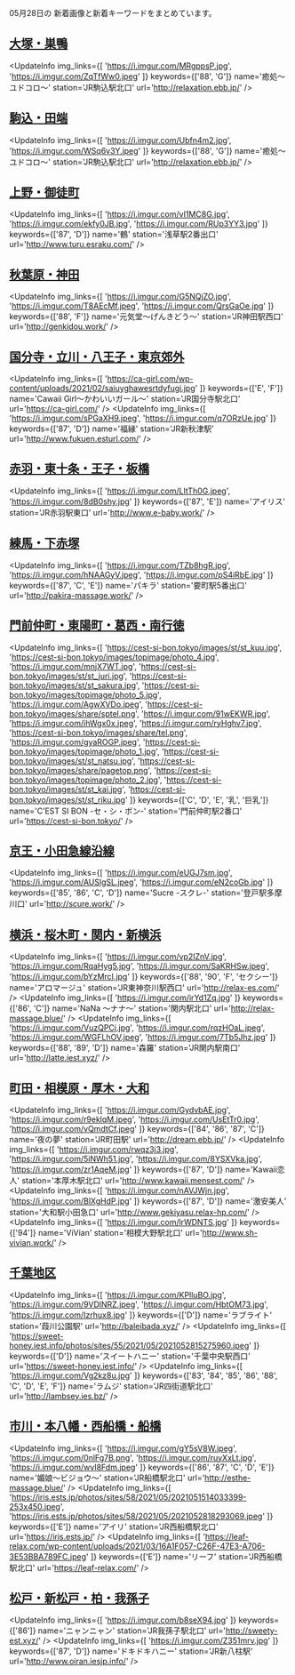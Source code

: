 

05月28日の
新着画像と新着キーワードをまとめています。

<DmmAffiliateIns />

## [大塚・巣鴨](/busty/0040)
<UpdateInfo
    img_links={[
    'https://i.imgur.com/MRgppsP.jpg',
    'https://i.imgur.com/ZqTfWw0.jpeg'
    ]}
    keywords={['88', 'G']}
    name='癒処～ユドコロ～'
    station='JR駒込駅北口'
    url='http://relaxation.ebb.jp/'
/>
<DmmAffiliateIns />

## [駒込・田端](/busty/0050)
<UpdateInfo
    img_links={[
    'https://i.imgur.com/Ubfn4m2.jpg',
    'https://i.imgur.com/WSq6v3Y.jpeg'
    ]}
    keywords={['88', 'G']}
    name='癒処～ユドコロ～'
    station='JR駒込駅北口'
    url='http://relaxation.ebb.jp/'
/>
<DmmAffiliateIns />

## [上野・御徒町](/busty/0070)
<UpdateInfo
    img_links={[
    'https://i.imgur.com/vI1MC8G.jpg',
    'https://i.imgur.com/ekfy0JB.jpg',
    'https://i.imgur.com/RUp3YY3.jpg'
    ]}
    keywords={['87', 'D']}
    name='鶴'
    station='浅草駅2番出口'
    url='http://www.turu.esraku.com/'
/>
<DmmAffiliateIns />

## [秋葉原・神田](/busty/0080)
<UpdateInfo
    img_links={[
    'https://i.imgur.com/G5NQjZO.jpg',
    'https://i.imgur.com/T8AEcMf.jpeg',
    'https://i.imgur.com/QrsGaOe.jpg'
    ]}
    keywords={['88', 'F']}
    name='元気堂～げんきどう～'
    station='JR神田駅西口'
    url='http://genkidou.work/'
/>
<DmmAffiliateIns />

## [国分寺・立川・八王子・東京郊外](/busty/0200)
<UpdateInfo
    img_links={[
    'https://ca-girl.com/wp-content/uploads/2021/02/saiuyghawesrtdyfugi.jpg'
    ]}
    keywords={['E', 'F']}
    name='Cawaii Girl～かわいいガール～'
    station='JR国分寺駅北口'
    url='https://ca-girl.com/'
/>
<UpdateInfo
    img_links={[
    'https://i.imgur.com/sPGaXH9.jpeg',
    'https://i.imgur.com/q7ORzUe.jpg'
    ]}
    keywords={['87', 'D']}
    name='福縁'
    station='JR新秋津駅'
    url='http://www.fukuen.esturl.com/'
/>
<DmmAffiliateIns />

## [赤羽・東十条・王子・板橋](/busty/0210)
<UpdateInfo
    img_links={[
    'https://i.imgur.com/LltTh0G.jpeg',
    'https://i.imgur.com/8dB0shy.jpg'
    ]}
    keywords={['87', 'E']}
    name='アイリス'
    station='JR赤羽駅東口'
    url='http://www.e-baby.work/'
/>
<DmmAffiliateIns />

## [練馬・下赤塚](/busty/0220)
<UpdateInfo
    img_links={[
    'https://i.imgur.com/TZb8hgR.jpg',
    'https://i.imgur.com/hNAAGyV.jpeg',
    'https://i.imgur.com/pS4iRbE.jpg'
    ]}
    keywords={['87', 'C', 'E']}
    name='パキラ'
    station='要町駅5番出口'
    url='http://pakira-massage.work/'
/>
<DmmAffiliateIns />

## [門前仲町・東陽町・葛西・南行徳](/busty/0240)
<UpdateInfo
    img_links={[
    'https://cest-si-bon.tokyo/images/st/st_kuu.jpg',
    'https://cest-si-bon.tokyo/images/topimage/photo_4.jpg',
    'https://i.imgur.com/mnjX7WT.jpg',
    'https://cest-si-bon.tokyo/images/st/st_juri.jpg',
    'https://cest-si-bon.tokyo/images/st/st_sakura.jpg',
    'https://cest-si-bon.tokyo/images/topimage/photo_5.jpg',
    'https://i.imgur.com/AgwXVDo.jpeg',
    'https://cest-si-bon.tokyo/images/share/sptel.png',
    'https://i.imgur.com/91wEKWR.jpg',
    'https://i.imgur.com/ihWgx0x.jpeg',
    'https://i.imgur.com/ryHghv7.jpg',
    'https://cest-si-bon.tokyo/images/share/tel.png',
    'https://i.imgur.com/gyaROGP.jpeg',
    'https://cest-si-bon.tokyo/images/topimage/photo_1.jpg',
    'https://cest-si-bon.tokyo/images/st/st_natsu.jpg',
    'https://cest-si-bon.tokyo/images/share/pagetop.png',
    'https://cest-si-bon.tokyo/images/topimage/photo_2.jpg',
    'https://cest-si-bon.tokyo/images/st/st_kai.jpg',
    'https://cest-si-bon.tokyo/images/st/st_riku.jpg'
    ]}
    keywords={['C', 'D', 'E', '乳', '巨乳']}
    name='C’EST SI BON -セ・シ・ボン-'
    station='門前仲町駅2番口'
    url='https://cest-si-bon.tokyo/'
/>
<DmmAffiliateIns />

## [京王・小田急線沿線](/busty/0260)
<UpdateInfo
    img_links={[
    'https://i.imgur.com/eUGJ7sm.jpg',
    'https://i.imgur.com/AUSlgSL.jpeg',
    'https://i.imgur.com/eN2coGb.jpg'
    ]}
    keywords={['85', '86', 'C', 'D']}
    name='Sucre -スクレ-'
    station='登戸駅多摩川口'
    url='http://scure.work/'
/>
<DmmAffiliateIns />

## [横浜・桜木町・関内・新横浜](/busty/0310)
<UpdateInfo
    img_links={[
    'https://i.imgur.com/vp2IZnV.jpg',
    'https://i.imgur.com/RqaHyg5.jpg',
    'https://i.imgur.com/SaKRHSw.jpeg',
    'https://i.imgur.com/bYzMrcI.jpg'
    ]}
    keywords={['88', '90', 'F', 'セクシー']}
    name='アロマージュ'
    station='JR東神奈川駅西口'
    url='http://relax-es.com/'
/>
<UpdateInfo
    img_links={[
    'https://i.imgur.com/irYd1Zq.jpg'
    ]}
    keywords={['86', 'C']}
    name='NaNa ～ナナ～'
    station='関内駅北口'
    url='http://relax-massage.blue/'
/>
<UpdateInfo
    img_links={[
    'https://i.imgur.com/VuzQPCj.jpg',
    'https://i.imgur.com/rqzHOaL.jpeg',
    'https://i.imgur.com/WGFLhOV.jpeg',
    'https://i.imgur.com/7Tb5Jhz.jpg'
    ]}
    keywords={['88', '89', 'D']}
    name='森羅'
    station='JR関内駅南口'
    url='http://latte.iest.xyz/'
/>
<DmmAffiliateIns />

## [町田・相模原・厚木・大和](/busty/0330)
<UpdateInfo
    img_links={[
    'https://i.imgur.com/GydvbAE.jpg',
    'https://i.imgur.com/r9eklqM.jpeg',
    'https://i.imgur.com/UsEtTr0.jpg',
    'https://i.imgur.com/vQmdtCf.jpeg'
    ]}
    keywords={['84', '86', '87', 'C']}
    name='夜の夢'
    station='JR町田駅'
    url='http://dream.ebb.jp/'
/>
<UpdateInfo
    img_links={[
    'https://i.imgur.com/rwqz3j3.jpg',
    'https://i.imgur.com/5iNWh51.jpg',
    'https://i.imgur.com/8YSXVka.jpg',
    'https://i.imgur.com/zr1AqeM.jpg'
    ]}
    keywords={['87', 'D']}
    name='Kawaii恋人'
    station='本厚木駅北口'
    url='http://www.kawaii.mensest.com/'
/>
<UpdateInfo
    img_links={[
    'https://i.imgur.com/nAVJWjn.jpg',
    'https://i.imgur.com/BlXgHdP.jpg'
    ]}
    keywords={['87', 'D']}
    name='激安美人'
    station='大和駅小田急口'
    url='http://www.gekiyasu.relax-hp.com/'
/>
<UpdateInfo
    img_links={[
    'https://i.imgur.com/lrWDNTS.jpg'
    ]}
    keywords={['94']}
    name='ViVian'
    station='相模大野駅北口'
    url='http://www.sh-vivian.work/'
/>
<DmmAffiliateIns />

## [千葉地区](/busty/0500)
<UpdateInfo
    img_links={[
    'https://i.imgur.com/KPlluBO.jpg',
    'https://i.imgur.com/9VDlNRZ.jpeg',
    'https://i.imgur.com/HbtOM73.jpg',
    'https://i.imgur.com/Izrhux8.jpg'
    ]}
    keywords={['D']}
    name='ラブライト'
    station='葭川公園駅'
    url='http://baleibada.xyz/'
/>
<UpdateInfo
    img_links={[
    'https://sweet-honey.iest.info/photos/sites/55/2021/05/2021052815275960.jpeg'
    ]}
    keywords={['D']}
    name='スイートハニー'
    station='千葉中央駅西口'
    url='https://sweet-honey.iest.info/'
/>
<UpdateInfo
    img_links={[
    'https://i.imgur.com/Vg2kz8u.jpg'
    ]}
    keywords={['83', '84', '85', '86', '88', 'C', 'D', 'E', 'F']}
    name='ラムジ'
    station='JR四街道駅北口'
    url='http://lambsey.ies.bz/'
/>
<DmmAffiliateIns />

## [市川・本八幡・西船橋・船橋](/busty/0510)
<UpdateInfo
    img_links={[
    'https://i.imgur.com/gY5sV8W.jpeg',
    'https://i.imgur.com/0nlFg7B.png',
    'https://i.imgur.com/ruyXxLt.jpg',
    'https://i.imgur.com/wvI8Fdm.jpeg'
    ]}
    keywords={['86', '87', 'C', 'D', 'E']}
    name='媚娘～ビジョウ～'
    station='JR船橋駅北口'
    url='http://esthe-massage.blue/'
/>
<UpdateInfo
    img_links={[
    'https://iris.ests.jp/photos/sites/58/2021/05/2021051514033399-253x450.jpeg',
    'https://iris.ests.jp/photos/sites/58/2021/05/2021052818293069.jpeg'
    ]}
    keywords={['E']}
    name='アイリ'
    station='JR西船橋駅北口'
    url='https://iris.ests.jp/'
/>
<UpdateInfo
    img_links={[
    'https://leaf-relax.com/wp-content/uploads/2021/03/16A1F057-C26F-47E3-A706-3E53BBA789FC.jpeg'
    ]}
    keywords={['E']}
    name='リーフ'
    station='JR西船橋駅北口'
    url='https://leaf-relax.com/'
/>
<DmmAffiliateIns />

## [松戸・新松戸・柏・我孫子](/busty/0520)
<UpdateInfo
    img_links={[
    'https://i.imgur.com/b8seX94.jpg'
    ]}
    keywords={['86']}
    name='ニャンニャン'
    station='JR我孫子駅北口'
    url='http://sweety-est.xyz/'
/>
<UpdateInfo
    img_links={[
    'https://i.imgur.com/Z351mrv.jpg'
    ]}
    keywords={['87', 'D']}
    name='ドキドキハニー'
    station='JR新八柱駅'
    url='http://www.oiran.iesjp.info/'
/>
<DmmAffiliateIns />

<DmmAffiliateScript />
